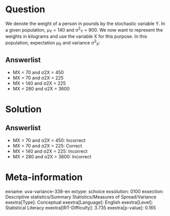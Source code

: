 Question
========

We denote the weight of a person in pounds by the stochastic variable Y. In a given population, μ~Y~ = 140 and σ^2^~Y~ = 900. We now want to represent the weights in kilograms and use the variable X for this purpose. In this population, expectation μ~X~ and variance σ^2^~X~:

Answerlist
----------

* ΜX = 70 and σ2X = 450
* ΜX = 70 and σ2X = 225
* ΜX = 140 and σ2X = 225
* ΜX = 280 and σ2X = 3600

Solution
========

Answerlist
----------

* ΜX = 70 and σ2X = 450: Incorrect
* ΜX = 70 and σ2X = 225: Correct
* ΜX = 140 and σ2X = 225: Incorrect
* ΜX = 280 and σ2X = 3600: Incorrect

Meta-information
================
exname: uva-variance-338-en
extype: schoice
exsolution: 0100
exsection: Descriptive statistics/Summary Statistics/Measures of Spread/Variance
exextra[Type]: Conceptual
exextra[Language]: English
exextra[Level]: Statistical Literacy
exextra[IRT-Difficulty]: 3.735
exextra[p-value]: 0.165
